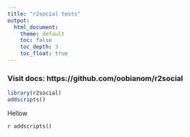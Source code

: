 ```yaml
---
title: "r2social tests"
output:
  html_document:
    theme: default
    toc: false
    toc_depth: 3
    toc_float: true
---
```


### Visit docs: https://github.com/oobianom/r2social

```r
library(r2social)
addscripts()
```

Hellow

`r addscripts()`
